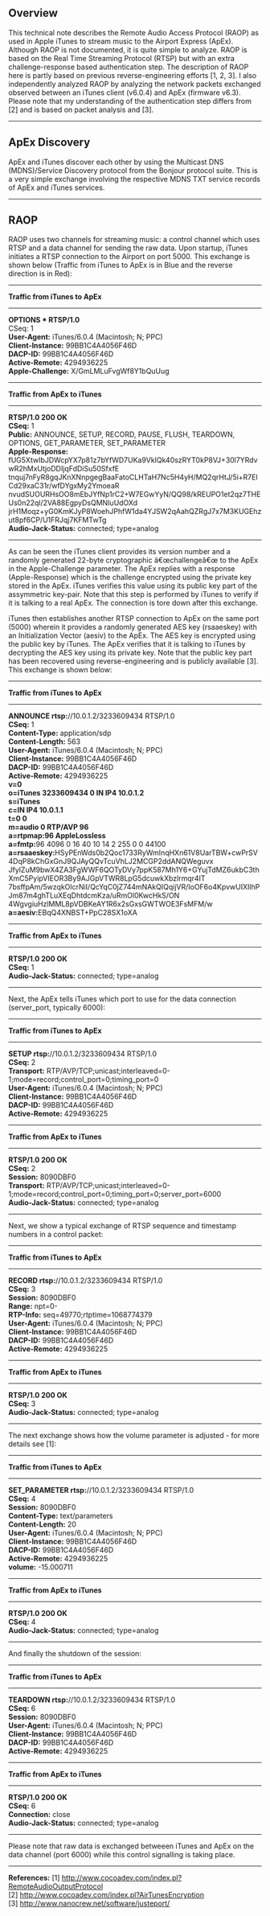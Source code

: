 == Overview ==

This technical note describes the Remote Audio Access Protocol (RAOP) as used in Apple  
iTunes to stream music to the Airport Express (ApEx). Although RAOP is not documented,  
it is quite simple to analyze. RAOP is based on the Real Time Streaming Protocol (RTSP) 
but with an extra challenge-response based authentication step. The description of RAOP  
here is partly based on previous reverse-engineering efforts [1, 2, 3]. I also independently 
analyzed RAOP by analyzing the network packets exchanged observed between an iTunes client 
(v6.0.4) and ApEx (firmware v6.3). Please note that my understanding of the authentication 
step differs from [2] and is based on packet analysis and [3].

----
== ApEx Discovery ==

ApEx and iTunes discover each other by using the Multicast DNS (MDNS)/Service Discovery protocol 
from the Bonjour protocol suite. This is a very simple exchange involving the respective MDNS 
TXT service records of ApEx and iTunes services.

----
== RAOP ==

RAOP uses two channels for streaming music: a control channel which uses RTSP and a data 
channel for sending the raw data. Upon startup, iTunes initiates a RTSP connection to the 
Airport on port 5000. This exchange is shown below (Traffic from iTunes to ApEx is in Blue 
and the reverse direction is in Red):


----
'''Traffic from iTunes to ApEx''' 
----

'''OPTIONS * RTSP/1.0'''<br>
CSeq: 1<br>
'''User-Agent:''' iTunes/6.0.4 (Macintosh; N; PPC)<br>
'''Client-Instance:''' 99BB1C4A4056F46D<br>
'''DACP-ID:''' 99BB1C4A4056F46D<br>
'''Active-Remote:''' 4294936225<br>
'''Apple-Challenge:''' X/GmLMLuFvgWf8Y1bQuUug


----
'''Traffic from ApEx to iTunes'''
----

'''RTSP/1.0 200 OK'''<br>
'''CSeq:''' 1<br>
'''Public:''' ANNOUNCE, SETUP, RECORD, PAUSE, FLUSH, TEARDOWN, OPTIONS, GET_PARAMETER, SET_PARAMETER<br>
'''Apple-Response:'''
fUG5XtwIbJDWcpYX7p81z7bYfWD7UKa9VkIQk40szRYT0kP8VJ+30l7YRdvwR2hMxUtjoDDIjqFdDiSu50SfxfE
tnquj7nFyR8gqJKnXNnpgegBaaFatoCLHTaH7Nc5H4yH/MQ2qrHtJ/5i+R7ElCd29xaC31r/wfDYgxMy2YmoeaR
nvudSUOURHsOO8mEbJYfNp1rC2+W7EGwYyN/QQ98/kREUPO1et2qz7THEUs0n22ql/2VA88EgpyDsQMNIuUdOXd
jrH1Moqz+yG0KmKJyP8WoehJPhfW1da4YJSW2qAahQZRgJ7x7M3KUGEhzut8pf6CP/U1FRJqj7KFMTwTg<br>
'''Audio-Jack-Status:''' connected; type=analog<br>

----

As can be seen the iTunes client provides its version number and a randomly generated 22-byte 
cryptographic â€œchallengeâ€œ to the ApEx in the Apple-Challenge parameter. The ApEx replies with a 
response (Apple-Response) which is the challenge encrypted using the private key stored in the ApEx.
iTunes verifies this value using its public key part of the assymmetric key-pair. Note that this 
step is performed by iTunes to verify if it is talking to a real ApEx. The connection is tore down 
after this exchange.

iTunes then establishes another RTSP connection to ApEx on the same port (5000) wherein it provides 
a randomly generated AES key (rsaaeskey) with an Initialization Vector (aesiv) to the ApEx. The AES 
key is encrypted using the public key by iTunes. The ApEx verifies that it is talking to iTunes by 
decrypting the AES key using its private key. Note that the public key part has been recovered using 
reverse-engineering and is publicly available [3]. This exchange is shown below:


----
'''Traffic from iTunes to ApEx'''
----

'''ANNOUNCE rtsp:'''//10.0.1.2/3233609434 RTSP/1.0<br>
'''CSeq:''' 1<br>
'''Content-Type:''' application/sdp<br>
'''Content-Length:''' 563<br>
'''User-Agent:''' iTunes/6.0.4 (Macintosh; N; PPC)<br>
'''Client-Instance:''' 99BB1C4A4056F46D<br>
'''DACP-ID:''' 99BB1C4A4056F46D<br>
'''Active-Remote:''' 4294936225<br>

'''v=0'''<br>
'''o=iTunes 3233609434 0 IN IP4 10.0.1.2'''<br>
'''s=iTunes'''<br>
'''c=IN IP4 10.0.1.1'''<br>
'''t=0 0'''<br>
'''m=audio 0 RTP/AVP 96'''<br>
'''a=rtpmap:96 AppleLossless'''<br>
'''a=fmtp:'''96 4096 0 16 40 10 14 2 255 0 0 44100<br>
'''a=rsaaeskey:'''HSyPEnWds0b2Qoc1733RyWmInqHXn61V8UarTBW+cwPrSV4DqP8kChGxGnJ9QJAyQQvTcuVhLJ2MCGP2ddANQWeguvx<br>
JfyIZuM9bwX4ZA3FgWWF6QOTyDVy7ppK587Mh1Y6+GYujTdMZ6ukbC3thXmC5PyipVIEOR3By9AJGpVTWR8LpG5dcuwkXbzlrmqr4IT<br>
7bsffpAm/5wzqkOlcrNiI/QcYqC0jZ744mNAkQIQqijVR/IoOF6o4KpvwUIXIlhPJm87m4ghTLuXEqDhtdcmKza/uRmOl0KwcHkS/ON<br>
4WgvgiuHzlMML8pVDBKeAY1R6x2sGxsGWTWOE3FsMFM/w<br>
'''a=aesiv:'''EBqQ4XNBST+PpC28SX1oXA<br>


----
'''Traffic from ApEx to iTunes'''
----

'''RTSP/1.0 200 OK'''<br>
'''CSeq:''' 1<br>
'''Audio-Jack-Status:''' connected; type=analog<br>

----


Next, the ApEx tells iTunes which port to use for the data connection (server_port, typically 6000):<br>


----
'''Traffic from iTunes to ApEx'''
----

'''SETUP rtsp:'''//10.0.1.2/3233609434 RTSP/1.0<br>
'''CSeq:''' 2<br>
'''Transport:''' RTP/AVP/TCP;unicast;interleaved=0-1;mode=record;control_port=0;timing_port=0<br>
'''User-Agent:''' iTunes/6.0.4 (Macintosh; N; PPC)<br>
'''Client-Instance:''' 99BB1C4A4056F46D<br>
'''DACP-ID:''' 99BB1C4A4056F46D<br>
'''Active-Remote:''' 4294936225<br>


----
'''Traffic from ApEx to iTunes'''
----

'''RTSP/1.0 200 OK'''<br>
'''CSeq:''' 2<br>
'''Session:''' 8090DBF0<br>
'''Transport:''' RTP/AVP/TCP;unicast;interleaved=0-1;mode=record;control_port=0;timing_port=0;server_port=6000<br>
'''Audio-Jack-Status:''' connected; type=analog<br>


----


Next, we show a typical exchange of RTSP sequence and timestamp numbers in a control packet:


----
'''Traffic from iTunes to ApEx'''
----

'''RECORD rtsp:'''//10.0.1.2/3233609434 RTSP/1.0<br>
'''CSeq:''' 3<br>
'''Session:''' 8090DBF0<br>
'''Range:''' npt=0-<br>
'''RTP-Info:''' seq=49770;rtptime=1068774379<br>
'''User-Agent:''' iTunes/6.0.4 (Macintosh; N; PPC)<br>
'''Client-Instance:''' 99BB1C4A4056F46D<br>
'''DACP-ID:''' 99BB1C4A4056F46D<br>
'''Active-Remote:''' 4294936225<br>


----
'''Traffic from ApEx to iTunes'''
----

'''RTSP/1.0 200 OK'''<br>
'''CSeq:''' 3<br>
'''Audio-Jack-Status:''' connected; type=analog<br>


----


The next exchange shows how the volume parameter is adjusted - for more details see [1]:


----
'''Traffic from iTunes to ApEx'''
----

'''SET_PARAMETER rtsp:'''//10.0.1.2/3233609434 RTSP/1.0<br>
'''CSeq:''' 4<br>
'''Session:''' 8090DBF0<br>
'''Content-Type:''' text/parameters<br>
'''Content-Length:''' 20<br>
'''User-Agent:''' iTunes/6.0.4 (Macintosh; N; PPC)<br>
'''Client-Instance:''' 99BB1C4A4056F46D<br>
'''DACP-ID:''' 99BB1C4A4056F46D<br>
'''Active-Remote:''' 4294936225<br>
'''volume:''' -15.000711<br>


----
'''Traffic from ApEx to iTunes'''
----

'''RTSP/1.0 200 OK'''<br>
'''CSeq:''' 4<br>
'''Audio-Jack-Status:''' connected; type=analog<br>


----


And finally the shutdown of the session:


----
'''Traffic from iTunes to ApEx'''
----

'''TEARDOWN rtsp:'''//10.0.1.2/3233609434 RTSP/1.0<br>
'''CSeq:''' 6<br>
'''Session:''' 8090DBF0<br>
'''User-Agent:''' iTunes/6.0.4 (Macintosh; N; PPC)<br>
'''Client-Instance:''' 99BB1C4A4056F46D<br>
'''DACP-ID:''' 99BB1C4A4056F46D<br>
'''Active-Remote:''' 4294936225<br>


----
'''Traffic from ApEx to iTunes'''
----

'''RTSP/1.0 200 OK'''<br>
'''CSeq:''' 6<br>
'''Connection:''' close<br>
'''Audio-Jack-Status:''' connected; type=analog<br>


----

Please note that raw data is exchanged betweeen iTunes and ApEx on the data channel (port 6000) 
while this control signalling is taking place. 

----


'''References:'''
[1] http://www.cocoadev.com/index.pl?RemoteAudioOutputProtocol <br>
[2] http://www.cocoadev.com/index.pl?AirTunesEncryption <br>
[3] http://www.nanocrew.net/software/justeport/ <br>